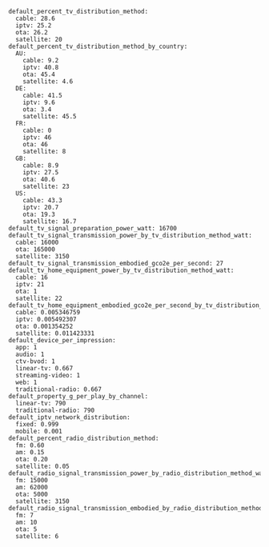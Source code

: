 ```
default_percent_tv_distribution_method:
  cable: 28.6
  iptv: 25.2
  ota: 26.2
  satellite: 20
default_percent_tv_distribution_method_by_country:
  AU:
    cable: 9.2
    iptv: 40.8
    ota: 45.4
    satellite: 4.6
  DE:
    cable: 41.5
    iptv: 9.6
    ota: 3.4
    satellite: 45.5
  FR:
    cable: 0
    iptv: 46
    ota: 46
    satellite: 8
  GB:
    cable: 8.9
    iptv: 27.5
    ota: 40.6
    satellite: 23
  US:
    cable: 43.3
    iptv: 20.7
    ota: 19.3
    satellite: 16.7
default_tv_signal_preparation_power_watt: 16700
default_tv_signal_transmission_power_by_tv_distribution_method_watt:
  cable: 16000
  ota: 165000
  satellite: 3150
default_tv_signal_transmission_embodied_gco2e_per_second: 27
default_tv_home_equipment_power_by_tv_distribution_method_watt:
  cable: 16
  iptv: 21
  ota: 1
  satellite: 22
default_tv_home_equipment_embodied_gco2e_per_second_by_tv_distribution_method:
  cable: 0.005346759
  iptv: 0.005492307
  ota: 0.001354252
  satellite: 0.011423331
default_device_per_impression:
  app: 1
  audio: 1
  ctv-bvod: 1
  linear-tv: 0.667
  streaming-video: 1
  web: 1
  traditional-radio: 0.667
default_property_g_per_play_by_channel:
  linear-tv: 790
  traditional-radio: 790
default_iptv_network_distribution:
  fixed: 0.999
  mobile: 0.001
default_percent_radio_distribution_method:
  fm: 0.60
  am: 0.15
  ota: 0.20
  satellite: 0.05
default_radio_signal_transmission_power_by_radio_distribution_method_watt:
  fm: 15000
  am: 62000
  ota: 5000
  satellite: 3150
default_radio_signal_transmission_embodied_by_radio_distribution_method_gco2e_per_second:
  fm: 7
  am: 10
  ota: 5
  satellite: 6
```
